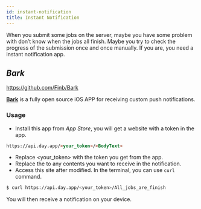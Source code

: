 ```yaml
---
id: instant-notification
title: Instant Notification
---
```


When you submit some jobs on the server, maybe you have some problem with don’t know when the jobs all finish. Maybe you try to check the progress of the submission once and once manually. If you are, you need a instant notification app. 

## *Bark*

https://github.com/Finb/Bark

[**Bark**](https://github.com/Finb/Bark) is a fully open source iOS APP for receiving custom push notifications.

### Usage

- Install this app from *App Store*, you will get a website with a token in the app.

```html
https://api.day.app/<your_token>/<BodyText>
```

- Replace <your_token> with the token you get from the app.
- Replace the <BodyText> to any contents you want to receive in the notification.
- Access this site after modified. In the terminal, you can use `curl` command.

```sh
$ curl https://api.day.app/<your_token>/All_jobs_are_finish
```

You will then receive a notification on your device.

